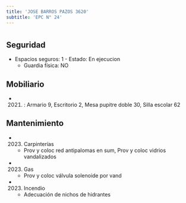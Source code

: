 ```yaml
---
title: 'JOSE BARROS PAZOS 3620'
subtitle: 'EPC N° 24'
---
```


#


## Seguridad

*  Espacios seguros: 1 - Estado: En ejecucion 
    + Guardia física: NO





## Mobiliario

*  (2021) : Armario 9, Escritorio 2, Mesa pupitre doble 30, Silla escolar 62 





## Mantenimiento

*  (2023) Carpinterías 
    + Prov y coloc  red antipalomas en sum, Prov y coloc  vidrios vandalizados

*  (2023) Gas 
    + Prov y coloc  válvula solenoide por vand

*  (2023) Incendio 
    + Adecuación de nichos de hidrantes



